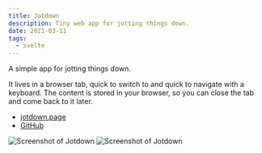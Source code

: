 ```yaml
---
title: Jotdown
description: Tiny web app for jotting things down.
date: 2021-03-11
tags:
  - svelte
---
```



A simple app for jotting things down.

It lives in a browser tab, quick to switch to and quick to navigate with a
keyboard. The content is stored in your browser, so you can close the tab and
come back to it later.

<ul class="aside">
  <li>
    <a rel="external" target="_blank" href="https://jotdown.page">
      jotdown.page
    </a>
  </li>
  <li>
    <a rel="external" target="_blank" href="https://github.com/kkga/jotdown">
      GitHub
    </a>
  </li>
</ul>

<div class="breakout grid grid-cols-2 gap-8">
  <Image src={jotdown1} alt="Screenshot of Jotdown" />
  <Image src={jotdown2} alt="Screenshot of Jotdown" />
</div>
